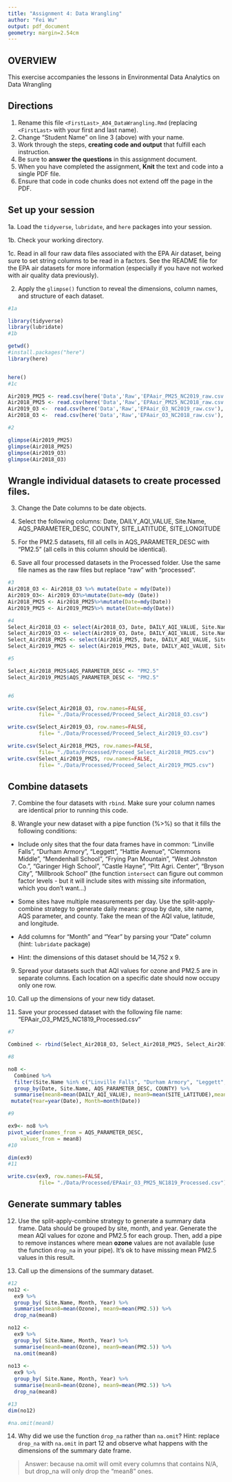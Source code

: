 ```yaml
---
title: "Assignment 4: Data Wrangling"
author: "Fei Wu"
output: pdf_document
geometry: margin=2.54cm
---
```


## OVERVIEW

This exercise accompanies the lessons in Environmental Data Analytics on Data Wrangling 

## Directions

1. Rename this file `<FirstLast>_A04_DataWrangling.Rmd` (replacing `<FirstLast>` with your first and last name).
2. Change "Student Name" on line 3 (above) with your name.
3. Work through the steps, **creating code and output** that fulfill each instruction.
4. Be sure to **answer the questions** in this assignment document.
5. When you have completed the assignment, **Knit** the text and code into a single PDF file.
6. Ensure that code in code chunks does not extend off the page in the PDF.


## Set up your session 

1a. Load the `tidyverse`,  `lubridate`, and `here` packages into your session.

1b. Check your working directory.

1c. Read in all four raw data files associated with the EPA Air dataset, being sure to set string columns to be read in a factors. See the README file for the EPA air datasets for more information (especially if you have not worked with air quality data previously). 

2. Apply the `glimpse()` function to reveal the dimensions, column names, and structure of each dataset. 

```r
#1a 

library(tidyverse)
library(lubridate)
#1b 

getwd()
#install.packages("here")
library(here)


here()
#1c 

Air2019_PM25 <- read.csv(here('Data','Raw','EPAair_PM25_NC2019_raw.csv'), stringsAsFactors=TRUE)
Air2018_PM25 <- read.csv(here('Data','Raw','EPAair_PM25_NC2018_raw.csv'), stringsAsFactors=TRUE)
Air2019_O3 <-  read.csv(here('Data','Raw','EPAair_O3_NC2019_raw.csv'), stringsAsFactors=TRUE)
Air2018_O3 <-  read.csv(here('Data','Raw','EPAair_O3_NC2018_raw.csv'), stringsAsFactors=TRUE)

#2 

glimpse(Air2019_PM25)
glimpse(Air2018_PM25)
glimpse(Air2019_O3)
glimpse(Air2018_O3)

```


## Wrangle individual datasets to create processed files.

3. Change the Date columns to be date objects.

4. Select the following columns: Date, DAILY_AQI_VALUE, Site.Name, AQS_PARAMETER_DESC, COUNTY, SITE_LATITUDE, SITE_LONGITUDE

5. For the PM2.5 datasets, fill all cells in AQS_PARAMETER_DESC with "PM2.5" (all cells in this column should be identical).

6. Save all four processed datasets in the Processed folder. Use the same file names as the raw files but replace "raw" with "processed".

```r
#3
Air2018_O3 <- Air2018_O3 %>% mutate(Date = mdy(Date))
Air2019_O3<- Air2019_O3%>%mutate(Date=mdy (Date))
Air2018_PM25 <- Air2018_PM25%>%mutate(Date=mdy(Date))
Air2019_PM25 <- Air2019_PM25%>% mutate(Date=mdy(Date))

#4
Select_Air2018_O3 <- select(Air2018_O3, Date, DAILY_AQI_VALUE, Site.Name, AQS_PARAMETER_DESC, COUNTY, SITE_LATITUDE, SITE_LONGITUDE)
Select_Air2019_O3 <- select(Air2019_O3, Date, DAILY_AQI_VALUE, Site.Name, AQS_PARAMETER_DESC, COUNTY, SITE_LATITUDE, SITE_LONGITUDE)
Select_Air2018_PM25 <- select(Air2018_PM25, Date, DAILY_AQI_VALUE, Site.Name, AQS_PARAMETER_DESC, COUNTY, SITE_LATITUDE, SITE_LONGITUDE)
Select_Air2019_PM25 <- select(Air2019_PM25, Date, DAILY_AQI_VALUE, Site.Name, AQS_PARAMETER_DESC, COUNTY, SITE_LATITUDE, SITE_LONGITUDE)

#5

Select_Air2018_PM25$AQS_PARAMETER_DESC <- "PM2.5"
Select_Air2019_PM25$AQS_PARAMETER_DESC <- "PM2.5"


#6

write.csv(Select_Air2018_O3, row.names=FALSE,
          file= "./Data/Processed/Proceed_Select_Air2018_O3.csv")

write.csv(Select_Air2019_O3, row.names=FALSE,
          file= "./Data/Processed/Proceed_Select_Air2019_O3.csv")

write.csv(Select_Air2018_PM25, row.names=FALSE,
          file= "./Data/Processed/Proceed_Select_Air2018_PM25.csv")
write.csv(Select_Air2019_PM25, row.names=FALSE,
          file= "./Data/Processed/Proceed_Select_Air2019_PM25.csv")

```


## Combine datasets

7. Combine the four datasets with `rbind`. Make sure your column names are identical prior to running this code.

8. Wrangle your new dataset with a pipe function (%>%) so that it fills the following conditions: 

  * Include only sites that the four data frames have in common: "Linville Falls", "Durham Armory", "Leggett", "Hattie Avenue", "Clemmons Middle", "Mendenhall School", "Frying Pan Mountain", "West Johnston Co.", "Garinger High School", "Castle Hayne", "Pitt Agri. Center", "Bryson City", "Millbrook School" (the function `intersect` can figure out common factor levels - but it will include sites with missing site information, which you don't want...) 

  * Some sites have multiple measurements per day. Use the split-apply-combine strategy to generate daily means: group by date, site name, AQS parameter, and county. Take the mean of the AQI value, latitude, and longitude.
  
  * Add columns for "Month" and "Year" by parsing your "Date" column (hint: `lubridate` package)
  
  * Hint: the dimensions of this dataset should be 14,752 x 9.

9. Spread your datasets such that AQI values for ozone and PM2.5 are in separate columns. Each location on a specific date should now occupy only one row.

10. Call up the dimensions of your new tidy dataset.

11. Save your processed dataset with the following file name: "EPAair_O3_PM25_NC1819_Processed.csv"

```r
#7 

Combined <- rbind(Select_Air2018_O3, Select_Air2018_PM25, Select_Air2019_O3, Select_Air2019_PM25)

#8 

no8 <-
  Combined %>%
  filter(Site.Name %in% c("Linville Falls", "Durham Armory", "Leggett", "Hattie Avenue", "Clemmons Middle", "Mendenhall School", "Frying Pan Mountain", "West Johnston Co.", "Garinger High School", "Castle Hayne", "Pitt Agri. Center", "Bryson City", "Millbrook School")) %>%
  group_by(Date, Site.Name, AQS_PARAMETER_DESC, COUNTY) %>%
  summarise(mean8=mean(DAILY_AQI_VALUE), mean9=mean(SITE_LATITUDE),mean10=mean(SITE_LONGITUDE)) %>%
 mutate(Year=year(Date), Month=month(Date))

#9

ex9<- no8 %>%
pivot_wider(names_from = AQS_PARAMETER_DESC,
    values_from = mean8) 
#10

dim(ex9)
#11

write.csv(ex9, row.names=FALSE,
          file= "./Data/Processed/EPAair_O3_PM25_NC1819_Processed.csv")
```


## Generate summary tables

12. Use the split-apply-combine strategy to generate a summary data frame. Data should be grouped by site, month, and year. Generate the mean AQI values for ozone and PM2.5 for each group. Then, add a pipe to remove instances where mean **ozone** values are not available (use the function `drop_na` in your pipe). It's ok to have missing mean PM2.5 values in this result. 

13. Call up the dimensions of the summary dataset.

```r

#12
no12 <-
  ex9 %>%
  group_by( Site.Name, Month, Year) %>%
  summarise(mean8=mean(Ozone), mean9=mean(PM2.5)) %>%
  drop_na(mean8)

no12 <-
  ex9 %>%
  group_by( Site.Name, Month, Year) %>%
  summarise(mean8=mean(Ozone), mean9=mean(PM2.5)) %>%
  na.omit(mean8)
  
no13 <-
  ex9 %>%
  group_by( Site.Name, Month, Year) %>%
  summarise(mean8=mean(Ozone), mean9=mean(PM2.5)) %>%
  drop_na(mean8)

#13
dim(no12)

#na.omit(mean8)

```

14. Why did we use the function `drop_na` rather than `na.omit`? Hint: replace `drop_na` with `na.omit` in part 12 and observe what happens with the dimensions of the summary date frame.

> Answer: because na.omit will omit every columns that contains N/A, but drop_na will only drop the "mean8" ones.
